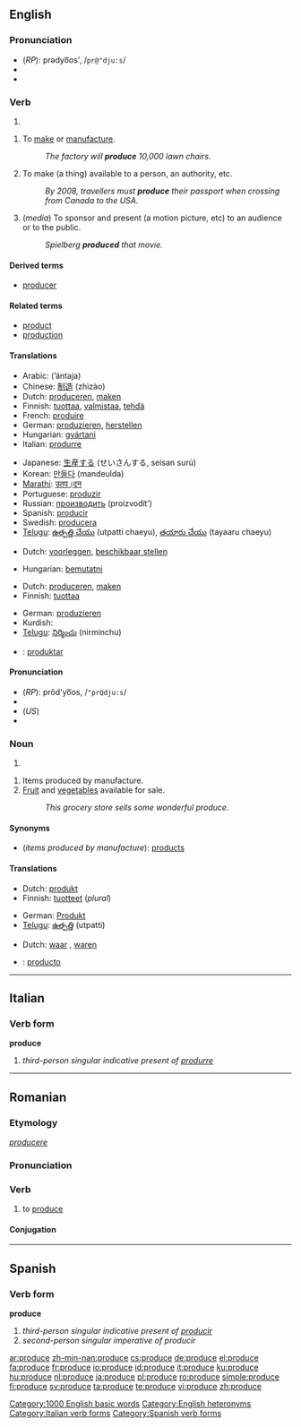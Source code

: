 ==English==

{{rank|support|bit|Indian|825|produce|drawn|field|street}}

===Pronunciation===
* (''RP''): prədyo͞os', /<tt>pr@"dju:s</tt>/
* {{IPA|/prəˈdjuːs/}}
* {{audio|en-us-produce-verb.ogg|Audio (US)}}

===Verb===
{{en-verb|produc|es}}

# {{defn|English}}

# {{transitive}} To [[make]] or [[manufacture]].
#: ''The factory will '''produce''' 10,000 lawn chairs.''
# {{transitive}} To make (a thing) available to a person, an authority, etc.
#: ''By 2008, travellers must '''produce''' their passport when crossing from Canada to the USA.''
# {{transitive}} (''media'') To sponsor and present (a motion picture, etc) to an audience or to the public.
#: ''Spielberg '''produced''' that movie.''

====Derived terms====
* [[producer]]

====Related terms====
* [[product]]
* [[production]]

====Translations====

{{trans-top|make or manufacture}}
* Arabic: {{Arab|[[انتج]]}} (’ántaja)
* Chinese: [[制造]] (zhìzào)
* Dutch: [[produceren]], [[maken]]
* Finnish: [[tuottaa]], [[valmistaa]], [[tehdä]]
* French: [[produire]]
* German: [[produzieren]], [[herstellen]]
* Hungarian: [[gyártani]]
* Italian: [[produrre]]
{{trans-mid}}
* Japanese: [[生産]]する (せいさんする, seisan surú)
* Korean: [[만들다]] (mandeulda)
* [[Marathi]]: [[उतप।दन]]
* Portuguese: [[produzir]]
* Russian: [[производить]] (proizvodít’)
* Spanish: [[producir]]
* Swedish: [[producera]]
* [[Telugu]]: [[ఉత్పత్తి చేయు]] (utpatti chaeyu), [[తయారు చేయు]] (tayaaru chaeyu)
{{trans-bottom}}

{{trans-top|make available to}}
* Dutch: [[voorleggen]], [[beschikbaar stellen]]
{{trans-mid}}
* Hungarian: [[bemutatni]]
{{trans-bottom}}

{{trans-top|sponsor and present (a motion picture, etc)}}
* Dutch: [[produceren]], [[maken]]
* Finnish: [[tuottaa]]
{{trans-mid}}
* German: [[produzieren]]
* Kurdish: {{KUchar|[[ده‌رهێنان]]}}
* [[Telugu]]:  [[నిర్మించు]] (nirminchu)
{{trans-bottom}}

{{checktrans}}
* {{ttbc|Ido}}: [[produktar]]

====Pronunciation====
* (''RP''): prŏd'yo͞os, /<tt>"prQdju:s</tt>/
* {{IPA|/ˈprɒdjuːs/}}
* (''US'') {{IPA|/ˈpɹoʊ.djuːs/}}
* {{audio|en-us-produce-noun.ogg|Audio (US)}}

===Noun===
{{en-noun|-}}

# {{defn|English}}

# Items produced by manufacture.
# [[fruit|Fruit]] and [[vegetable]]s available for sale.
#: ''This grocery store sells some wonderful produce.''

====Synonyms====
* (''items produced by manufacture''): [[product]]s

====Translations====

{{trans-top|items produced by manufacture}}
* Dutch: [[produkt]] {{n}}
* Finnish: [[tuotteet]] (''plural'')
{{trans-mid}}
* German: [[Produkt]] {{n}}
* [[Telugu]]: [[ఉత్పత్తి]] (utpatti)
{{trans-bottom}}

{{trans-top|fruit and vegetables for sale}}
* Dutch: [[waar]] {{f}}, [[waren]] {{f|p}}
{{trans-mid}}
{{trans-bottom}}

{{checktrans}}
* {{ttbc|Spanish}}: [[producto]]

[[Category:1000 English basic words]]
[[Category:English heteronyms]]

----

==Italian==

===Verb form===
'''produce'''

# ''third-person singular indicative present of [[produrre]]''

[[Category:Italian verb forms]]

----

==Romanian==

===Etymology===
{{L.|ro}} ''[[producere]]''

===Pronunciation===
{{IPA|[pro'du.ʧe]|lang=ro}}

===Verb===
{{ro-verb|3}}

# {{transitive}} to [[#English|produce]]

====Conjugation====
{{ro-conj-duce|pro}}

----

==Spanish==

===Verb form===
'''produce'''

# ''third-person singular indicative present of [[producir]]''
# ''second-person singular imperative of producir''

[[Category:Spanish verb forms]]

[[ar:produce]]
[[zh-min-nan:produce]]
[[cs:produce]]
[[de:produce]]
[[el:produce]]
[[fa:produce]]
[[fr:produce]]
[[io:produce]]
[[id:produce]]
[[it:produce]]
[[ku:produce]]
[[hu:produce]]
[[nl:produce]]
[[ja:produce]]
[[pl:produce]]
[[ro:produce]]
[[simple:produce]]
[[fi:produce]]
[[sv:produce]]
[[ta:produce]]
[[te:produce]]
[[vi:produce]]
[[zh:produce]]
